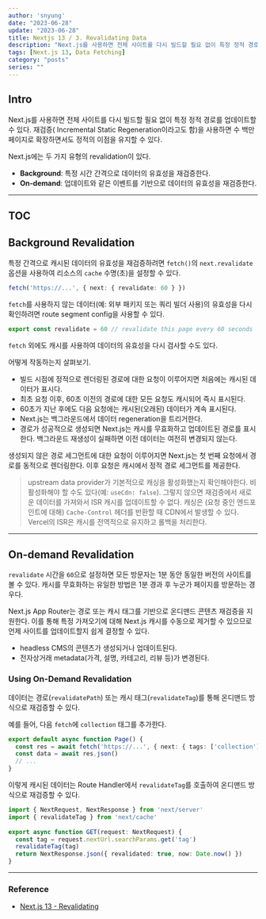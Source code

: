 ---
author: 'snyung'
date: "2023-06-28"
update: "2023-06-28"
title: Nextjs 13 / 3. Revalidating Data
description: "Next.js를 사용하면 전체 사이트를 다시 빌드할 필요 없이 특정 정적 경로를 업데이트할 수 있다. 재검증( Incremental Static Regeneration이라고도 함)을 사용하면 수 백만 페이지로 확장하면서도 정적의 이점을 유지할 수 있다."
tags: [Next.js 13, Data Fetching]
category: "posts"
series: ""
---

## Intro

Next.js를 사용하면 전체 사이트를 다시 빌드할 필요 없이 특정 정적 경로를 업데이트할 수 있다. 재검증( Incremental Static Regeneration이라고도 함)을 사용하면 수 백만 페이지로 확장하면서도 정적의 이점을 유지할 수 있다.

Next.js에는 두 가지 유형의 revalidation이 있다.

- **Background**: 특정 시간 간격으로 데이터의 유효성을 재검증한다.
- **On-demand**: 업데이트와 같은 이벤트를 기반으로 데이터의 유효성을 재검증한다.

---

## TOC

## Background Revalidation

특정 간격으로 캐시된 데이터의 유효성을 재검증하려면 `fetch()`의 `next.revalidate` 옵션을 사용하여 리소스의 `cache` 수명(초)을 설정할 수 있다.

```ts
fetch('https://...', { next: { revalidate: 60 } })
```

`fetch`를 사용하지 않는 데이터(예: 외부 패키지 또는 쿼리 빌더 사용)의 유효성을 다시 확인하려면 route segment config을 사용할 수 있다.

```ts
export const revalidate = 60 // revalidate this page every 60 seconds
```

`fetch` 외에도 캐시를 사용하여 데이터의 유효성을 다시 검사할 수도 있다.

어떻게 작동하는지 살펴보기.

- 빌드 시점에 정적으로 렌더링된 경로에 대한 요청이 이루어지면 처음에는 캐시된 데이터가 표시다.
- 최초 요청 이후, 60초 이전의 경로에 대한 모든 요청도 캐시되어 즉시 표시된다.
- 60초가 지난 후에도 다음 요청에는 캐시된(오래된) 데이터가 계속 표시된다.
- Next.js는 백그라운드에서 데이터 regeneration을 트리거한다.
- 경로가 성공적으로 생성되면 Next.js는 캐시를 무효화하고 업데이트된 경로를 표시한다. 백그라운드 재생성이 실패하면 이전 데이터는 여전히 변경되지 않는다.

생성되지 않은 경로 세그먼트에 대한 요청이 이루어지면 Next.js는 첫 번째 요청에서 경로를 동적으로 렌더링한다. 이후 요청은 캐시에서 정적 경로 세그먼트를 제공한다.

> upstream data provider가 기본적으로 캐싱을 활성화했는지 확인해야한다. 비활성화해야 할 수도 있다(예: `useCdn: false`). 그렇지 않으면 재검증에서 새로운 데이터를 가져와서 ISR 캐시를 업데이트할 수 없다. 캐싱은 (요청 중인 엔드포인트에 대해) `Cache-Control` 헤더를 반환할 때 CDN에서 발생할 수 있다. Vercel의 ISR은 캐시를 전역적으로 유지하고 롤백을 처리한다.

---

## On-demand Revalidation

`revalidate` 시간을 `60`으로 설정하면 모든 방문자는 1분 동안 동일한 버전의 사이트를 볼 수 있다. 캐시를 무효화하는 유일한 방법은 1분 경과 후 누군가 페이지를 방문하는 경우다.

Next.js App Router는 경로 또는 캐시 태그를 기반으로 온디맨드 콘텐츠 재검증을 지원한다. 이를 통해 특정 가져오기에 대해 Next.js 캐시를 수동으로 제거할 수 있으므로 언제 사이트를 업데이트할지 쉽게 결정할 수 있다.

- headless CMS의 콘텐츠가 생성되거나 업데이트된다.
- 전자상거래 metadata(가격, 설명, 카테고리, 리뷰 등)가 변경된다.

### Using On-Demand Revalidation

데이터는 경로(`revalidatePath`) 또는 캐시 태그(`revalidateTag`)를 통해 온디맨드 방식으로 재검증할 수 있다.

예를 들어, 다음 `fetch`에 `collection` 태그를 추가한다.

```ts
export default async function Page() {
  const res = await fetch('https://...', { next: { tags: ['collection'] } })
  const data = await res.json()
  // ...
}
```

이렇게 캐시된 데이터는 Route Handler에서 `revalidateTag`를 호출하여 온디맨드 방식으로 재검증할 수 있다.

```ts
import { NextRequest, NextResponse } from 'next/server'
import { revalidateTag } from 'next/cache'
 
export async function GET(request: NextRequest) {
  const tag = request.nextUrl.searchParams.get('tag')
  revalidateTag(tag)
  return NextResponse.json({ revalidated: true, now: Date.now() })
}
```

---

### Reference

- [Next.js 13 - Revalidating](https://nextjs.org/docs/app/building-your-application/data-fetching/revalidating)

